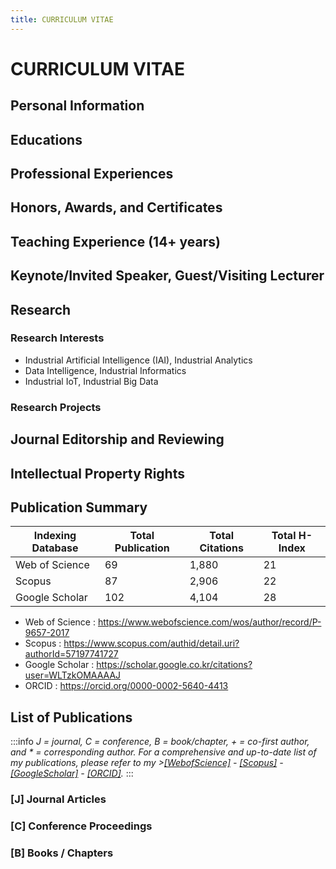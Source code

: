 ```yaml
---
title: CURRICULUM VITAE
---
```



# CURRICULUM VITAE

## Personal Information


## Educations


## Professional Experiences


## Honors, Awards, and Certificates


## Teaching Experience (14+ years)


## Keynote/Invited Speaker, Guest/Visiting Lecturer


## Research
### Research Interests
- Industrial Artificial Intelligence (IAI), Industrial Analytics
- Data Intelligence, Industrial Informatics
- Industrial IoT, Industrial Big Data

### Research Projects
<Projects />

## Journal Editorship and Reviewing


## Intellectual Property Rights


## Publication Summary
| Indexing Database | Total Publication | Total Citations | Total H-Index |
| ------------- | ------------- | ------------- | ------------- |
| Web of Science | 69 | 1,880 | 21 |
| Scopus | 87 | 2,906 | 22 |
| Google Scholar | 102 | 4,104 | 28 |

- Web of Science	: https://www.webofscience.com/wos/author/record/P-9657-2017 
- Scopus		: https://www.scopus.com/authid/detail.uri?authorId=57197741727 
- Google Scholar	: https://scholar.google.co.kr/citations?user=WLTzkOMAAAAJ 
- ORCID		: https://orcid.org/0000-0002-5640-4413  


## List of Publications
:::info
<i>J = journal, C = conference, B = book/chapter, + = co-first author, and * = corresponding author. For a comprehensive and up-to-date list of my publications, please refer to my ><a target='_blank' alt='link' rel='noopener noreferrer' href='https://www.webofscience.com/wos/author/record/1733012'>[WebofScience]</a> - <a target='_blank' alt='link' rel='noopener noreferrer' href='https://www.scopus.com/authid/detail.uri?authorId=57197741727'>[Scopus]</a> - <a target='_blank' alt='link' rel='noopener noreferrer' href='https://scholar.google.com/citations?hl=en&user=WLTzkOMAAAAJ&view_op=list_works&sortby=pubdate'>[GoogleScholar]</a> - <a target='_blank' alt='link' rel='noopener noreferrer' href='https://orcid.org/0000-0002-5640-4413'>[ORCID]</a>.</i>
:::

### [J] Journal Articles
<Journals />


### [C] Conference Proceedings
<Conferences />


### [B] Books / Chapters
<Books />

